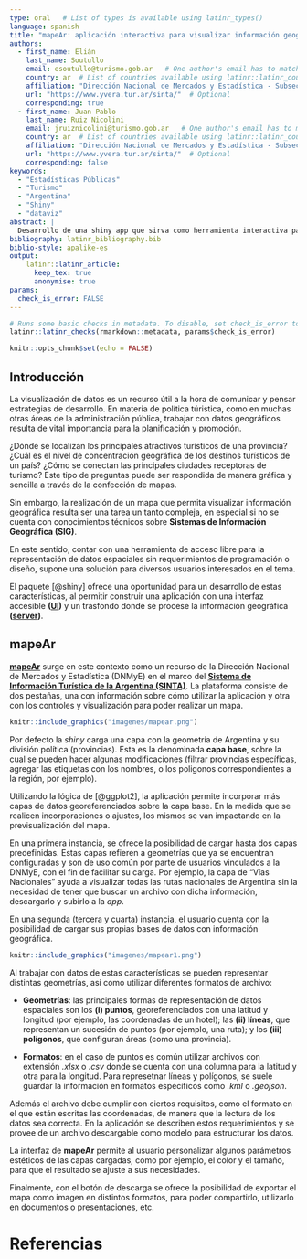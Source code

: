 ```yaml
---
type: oral   # List of types is available using latinr_types()
language: spanish
title: "mapeAr: aplicación interactiva para visualizar información geográfica del turismo"
authors:
  - first_name: Elián 
    last_name: Soutullo
    email: esoutullo@turismo.gob.ar   # One author's email has to match the email registered in EasyChair.
    country: ar  # List of countries available using latinr::latinr_countries()
    affiliation: "Dirección Nacional de Mercados y Estadística - Subsecretaría de Desarrollo Estratégico - Minsiterio de Turismo y Deportes de la Nación"
    url: "https://www.yvera.tur.ar/sinta/"  # Optional 
    corresponding: true
  - first_name: Juan Pablo   
    last_name: Ruiz Nicolini
    email: jruiznicolini@turismo.gob.ar   # One author's email has to match the email registered in EasyChair.
    country: ar  # List of countries available using latinr::latinr_countries()
    affiliation: "Dirección Nacional de Mercados y Estadística - Subsecretaría de Desarrollo Estratégico - Minsiterio de Turismo y Deportes de la Nación"
    url: "https://www.yvera.tur.ar/sinta/"  # Optional 
    corresponding: false
keywords: 
  - "Estadísticas Públicas"
  - "Turismo"
  - "Argentina"
  - "Shiny"
  - "dataviz"
abstract: |
  Desarrollo de una shiny app que sirva como herramienta interactiva para la visualización de mapas con información georeferenciada del turismo en Argentina.  
bibliography: latinr_bibliography.bib
biblio-style: apalike-es   
output: 
    latinr::latinr_article:
      keep_tex: true
      anonymise: true
params: 
  check_is_error: FALSE
---
```



```r
# Runs some basic checks in metadata. To disable, set check_is_error to FALSE
latinr::latinr_checks(rmarkdown::metadata, params$check_is_error)
```


```r
knitr::opts_chunk$set(echo = FALSE)
```

## Introducción

La visualización de datos es un recurso útil a la hora de comunicar y pensar estrategias de desarrollo. En materia de política túristica, como en muchas otras áreas de la administración pública, trabajar con datos geográficos resulta de vital importancia para la planificación y promoción.

¿Dónde se localizan los principales atractivos turísticos de una provincia? ¿Cuál es el nivel de concentración geográfica de los destinos turísticos de un país? ¿Cómo se conectan las principales ciudades receptoras de turismo? Este tipo de preguntas puede ser respondida de manera gráfica y sencilla a través de la confección de mapas.

Sin embargo, la realización de un mapa que permita visualizar información geográfica resulta ser una tarea un tanto compleja, en especial si no se cuenta con conocimientos técnicos sobre **Sistemas de Información Geográfica (SIG)**.

En este sentido, contar con una herramienta de acceso libre para la representación de datos espaciales sin requerimientos de programación o diseño, supone una solución para diversos usuarios interesados en el tema.

El paquete \CRANpkg{shiny} [@shiny] ofrece una oportunidad para un desarrollo de estas características, al permitir construir una aplicación con una interfaz accesible **([UI](https://github.com/dnme-minturdep/mapeAr/blob/main/ui.R))** y un trasfondo donde se procese la información geográfica **([server](https://github.com/dnme-minturdep/mapeAr/blob/main/server.R))**.

## mapeAr

[**mapeAr**](https://tableros.yvera.tur.ar/mapeAr/) surge en este contexto como un recurso de la Dirección Nacional de Mercados y Estadística (DNMyE) en el marco del [**Sistema de Información Turística de la Argentina (SINTA)**](https://www.yvera.tur.ar/sinta/). La plataforma consiste de dos pestañas, una con información sobre cómo utilizar la aplicación y otra con los controles y visualización para poder realizar un mapa. 

```r
knitr::include_graphics("imagenes/mapear.png")
```

Por defecto la _shiny_ carga una capa con la geometría de Argentina y su división política (provincias). Esta es la denominada **capa base**, sobre la cual se pueden hacer algunas modificaciones (filtrar provincias específicas, agregar las etiquetas con los nombres, o los poligonos correspondientes a la región, por ejemplo). 

Utilizando la lógica de \CRANpkg{ggplot2} [@ggplot2], la aplicación permite incorporar más capas de datos georeferenciados sobre la capa base. En la medida que se realicen incorporaciones o ajustes, los mismos se van impactando en la previsualización del mapa.

En una primera instancia, se ofrece la posibilidad de cargar hasta dos capas predefinidas. Estas capas refieren a geometrías que ya se encuentran configuradas y son de uso común por parte de usuarios vinculados a la DNMyE, con el fin de facilitar su carga. Por ejemplo, la capa de "Vías Nacionales" ayuda a visualizar todas las rutas nacionales de Argentina sin la necesidad de tener que buscar un archivo con dicha información, descargarlo y subirlo a la _app_.

En una segunda (tercera y cuarta) instancia, el usuario cuenta con la posibilidad de cargar sus propias bases de datos con información geográfica. 

```r
knitr::include_graphics("imagenes/mapear1.png")
```

Al trabajar con datos de estas características se pueden representar distintas geometrías, así como utilizar diferentes formatos de archivo: 

+ **Geometrías**: las principales formas de representación de datos espaciales son los **(i) puntos**, georeferenciados con una latitud y longitud (por ejemplo, las coordenadas de un hotel); las **(ii) líneas**, que representan un sucesión de puntos (por ejemplo, una ruta); y los **(iii) polígonos**, que configuran áreas (como una provincia).

+ **Formatos**: en el caso de puntos es común utilizar archivos con extensión _.xlsx_ o _.csv_ donde se cuenta con una columna para la latitud y otra para la longitud. Para represetnar líneas y polígonos, se suele guardar la información en formatos específicos como _.kml_ o _.geojson_.

Además el archivo debe cumplir con ciertos requisitos, como el formato en el que están escritas las coordenadas, de manera que la lectura de los datos sea correcta. En la aplicación se describen estos requerimientos y se provee de un archivo descargable como modelo para estructurar los datos.

La interfaz de **mapeAr** permite al usuario personalizar algunos parámetros estéticos de las capas cargadas, como por ejemplo, el color y el tamaño, para que el resultado se ajuste a sus necesidades.

Finalmente, con el botón de descarga se ofrece la posibilidad de exportar el mapa como imagen en distintos formatos, para poder compartirlo, utilizarlo en documentos o presentaciones, etc.

\newpage

# Referencias
